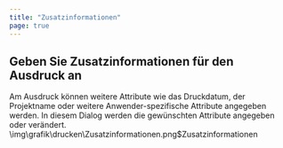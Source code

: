 ```yaml
---
title: "Zusatzinformationen"
page: true
---
```

## Geben Sie Zusatzinformationen f&#252;r den Ausdruck an

Am Ausdruck k&#246;nnen weitere Attribute wie das Druckdatum, der Projektname oder weitere Anwender-spezifische Attribute angegeben werden. 
In diesem Dialog werden die gew&#252;nschten Attribute angegeben oder ver&#228;ndert.<Image>\img\grafik\drucken\Zusatzinformationen.png$Zusatzinformationen</Image>